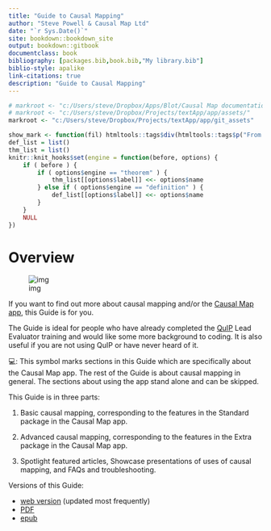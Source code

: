 ```yaml
---
title: "Guide to Causal Mapping"
author: "Steve Powell & Causal Map Ltd"
date: "`r Sys.Date()`"
site: bookdown::bookdown_site
output: bookdown::gitbook
documentclass: book
bibliography: [packages.bib,book.bib,"My library.bib"]
biblio-style: apalike
link-citations: true
description: "Guide to Causal Mapping"
---
```


```r
# markroot <- "c:/Users/steve/Dropbox/Apps/Blot/Causal Map documentation"
# markroot <- "c:/Users/steve/Dropbox/Projects/textApp/app/assets/"
markroot <- "c:/Users/steve/Dropbox/Projects/textApp/app/git_assets"

show_mark <- function(fil) htmltools::tags$div(htmltools::tags$p("From the inline help",class="show_mark_p"),shiny::includeMarkdown(file.path(markroot,fil)),class="show_mark")
def_list = list()
thm_list = list()
knitr::knit_hooks$set(engine = function(before, options) {
    if ( before ) {
        if ( options$engine == "theorem" ) {
            thm_list[[options$label]] <<- options$name
        } else if ( options$engine == "definition" ) {
            def_list[[options$label]] <<- options$name
        }
    }
    NULL
}) 

```

# Overview

![img](_assets/simplify.png)

If you want to find out more about causal mapping and/or the [Causal Map app](https://causalmap.app), this Guide is for you.

The Guide is ideal for people who have already completed the [QuIP](https://bathsdr.org/about-the-quip/) Lead Evaluator training and would like some more background to coding. It is also useful if you are not using QuIP or have never heard of it.

::: {.focus}
💻: This symbol marks sections in this Guide which are specifically about the Causal Map app. The rest of the Guide is about causal mapping in general. The sections about using the app stand alone and can be skipped.
:::

This Guide is in three parts:

1)  Basic causal mapping, corresponding to the features in the Standard package in the Causal Map app.

2)  Advanced causal mapping, corresponding to the features in the Extra package in the Causal Map app.

3)  Spotlight featured articles, Showcase presentations of uses of causal mapping, and FAQs and troubleshooting.

Versions of this Guide:

-   [web version](https://guide.causalmap.app/) (updated most frequently)
-   [PDF](https://guide.causalmap.app/Guide-to-causal-mapping.pdf)
-   [epub](https://guide.causalmap.app/Guide-to-causal-mapping.epub)

